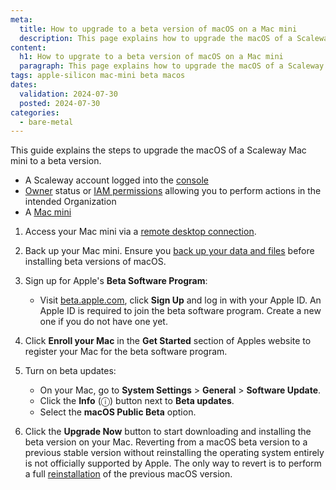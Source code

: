```yaml
---
meta:
  title: How to upgrade to a beta version of macOS on a Mac mini
  description: This page explains how to upgrade the macOS of a Scaleway Mac mini to a beta version.
content:
  h1: How to upgrate to a beta version of macOS on a Mac mini
  paragraph: This page explains how to upgrade the macOS of a Scaleway Mac mini to a beta version.
tags: apple-silicon mac-mini beta macos
dates:
  validation: 2024-07-30
  posted: 2024-07-30
categories:
  - bare-metal
---
```


This guide explains the steps to upgrade the macOS of a Scaleway Mac mini to a beta version.

<Macro id="requirements" />

- A Scaleway account logged into the [console](https://console.scaleway.com/)
- [Owner](/identity-and-access-management/iam/concepts/#owner) status or [IAM permissions](/identity-and-access-management/iam/concepts/#permission) allowing you to perform actions in the intended Organization
- A [Mac mini](/bare-metal/apple-silicon/how-to/create-mac-mini/)


1. Access your Mac mini via a [remote desktop connection](/bare-metal/apple-silicon/how-to/access-remote-desktop-mac-mini/).

2. Back up your Mac mini.
    <Message type="important">
        Ensure you [back up your data and files](/faq/apple-silicon/#how-can-i-back-up-my-mac-mini) before installing beta versions of macOS.
    </Message>

3. Sign up for Apple's **Beta Software Program**:
   - Visit [beta.apple.com](https://beta.apple.com), click **Sign Up** and log in with your Apple ID.
        <Message type="note">
            An Apple ID is required to join the beta software program. Create a new one if you do not have one yet.
        </Message>

4. Click **Enroll your Mac** in the **Get Started** section of Apples website to register your Mac for the beta software program.

5. Turn on beta updates:
   - On your Mac, go to **System Settings** > **General** > **Software Update**.
   - Click the **Info** (ⓘ) button next to **Beta updates**.
   - Select the **macOS Public Beta** option.

6. Click the **Upgrade Now** button to start downloading and installing the beta version on your Mac.
    <Message type="important">
        Reverting from a macOS beta version to a previous stable version without reinstalling the operating system entirely is not officially supported by Apple. The only way to revert is to perform a full [reinstallation](/bare-metal/apple-silicon/how-to/reinstall-mac-mini/) of the previous macOS version.
    </Message>

